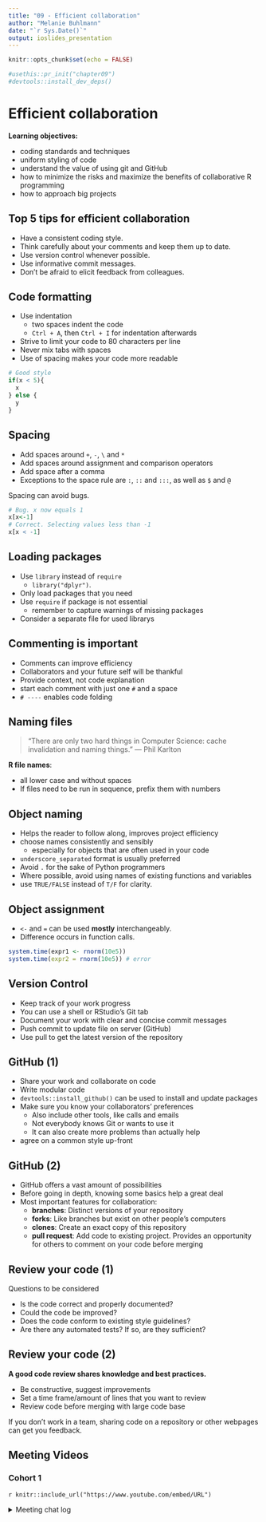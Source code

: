 ```yaml
---
title: "09 - Efficient collaboration"
author: "Melanie Buhlmann"
date: "`r Sys.Date()`"
output: ioslides_presentation
---
```


```r
knitr::opts_chunk$set(echo = FALSE)

#usethis::pr_init("chapter09")
#devtools::install_dev_deps()

```

# Efficient collaboration

**Learning objectives:**

-   coding standards and techniques
-   uniform styling of code
-   understand the value of using git and GitHub
-   how to minimize the risks and maximize the benefits of collaborative R programming
-   how to approach big projects

## Top 5 tips for efficient collaboration {.unnumbered}

-   Have a consistent coding style.
-   Think carefully about your comments and keep them up to date.
-   Use version control whenever possible.
-   Use informative commit messages.
-   Don't be afraid to elicit feedback from colleagues.

## Code formatting {.unnumbered}

-   Use indentation
    -   two spaces indent the code
    -   `Ctrl + A`, then `Ctrl + I` for indentation afterwards
-   Strive to limit your code to 80 characters per line
-   Never mix tabs with spaces
-   Use of spacing makes your code more readable

```r
# Good style
if(x < 5){
  x
} else {
  y
}
```

## Spacing {-}
-   Add spaces around `+`, `-`, `\` and `*`
-   Add spaces around assignment and comparison operators
-   Add space after a comma
-   Exceptions to the space rule are `:`, `::` and `:::`, as well as `$` and `@`

Spacing can avoid bugs.
```r
# Bug. x now equals 1
x[x<-1]
# Correct. Selecting values less than -1
x[x < -1]
```

## Loading packages {.unnumbered}

-   Use `library` instead of `require`
    -   `library("dplyr")`.
-   Only load packages that you need
-   Use `require` if package is not essential
    -   remember to capture warnings of missing packages
-   Consider a separate file for used librarys

## Commenting is important {.unnumbered}

-   Comments can improve efficiency
-   Collaborators and your future self will be thankful
-   Provide context, not code explanation
-   start each comment with just one `#` and a space
-   `# ----` enables code folding

## Naming files {.unnumbered}

> "There are only two hard things in Computer Science: cache invalidation and naming things." --- Phil Karlton

**R file names**:

-   all lower case and without spaces
-   If files need to be run in sequence, prefix them with numbers

## Object naming {.unnumbered}

-   Helps the reader to follow along, improves project efficiency
-   choose names consistently and sensibly
    - especially for objects that are often used in your code
-   `underscore_separated` format is usually preferred
-   Avoid `.` for the sake of Python programmers
-   Where possible, avoid using names of existing functions and variables
-   use `TRUE/FALSE` instead of `T/F` for clarity.

## Object assignment {.unnumbered}

-   `<-` and `=` can be used **mostly** interchangeably.
-   Difference occurs in function calls.

```r
system.time(expr1 <- rnorm(10e5))
system.time(expr2 = rnorm(10e5)) # error
```

## Version Control {.unnumbered}

-   Keep track of your work progress
-   You can use a shell or RStudio's Git tab
-   Document your work with clear and concise commit messages
-   Push commit to update file on server (GitHub)
-   Use pull to get the latest version of the repository

## GitHub (1) {.unnumbered}

-   Share your work and collaborate on code
-   Write modular code
-   `devtools::install_github()` can be used to install and update packages
-   Make sure you know your collaborators' preferences
    -   Also include other tools, like calls and emails
    -   Not everybody knows Git or wants to use it
    -   It can also create more problems than actually help
-   agree on a common style up-front

## GitHub (2) {.unnumbered}

-   GitHub offers a vast amount of possibilities
-   Before going in depth, knowing some basics help a great deal
-   Most important features for collaboration:
    -   **branches**: Distinct versions of your repository
    -   **forks**: Like branches but exist on other people's computers
    -   **clones**: Create an exact copy of this repository
    -   **pull request**: Add code to existing project. Provides an opportunity for others to comment on your code before merging


## Review your code (1) {.unnumbered}

Questions to be considered

-   Is the code correct and properly documented?
-   Could the code be improved?
-   Does the code conform to existing style guidelines?
-   Are there any automated tests? If so, are they sufficient?

##  Review your code (2) {.unnumbered}

**A good code review shares knowledge and best practices.**

-   Be constructive, suggest improvements
-   Set a time frame/amount of lines that you want to review
-   Review code before merging with large code base

If you don't work in a team, sharing code on a repository or other webpages can get you feedback.

## Meeting Videos {.unnumbered}

### Cohort 1 {.unnumbered}

`r knitr::include_url("https://www.youtube.com/embed/URL")`

<details>

<summary>Meeting chat log</summary>

```         
LOG
```

</details>
